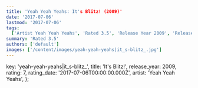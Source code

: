 ```yaml
---
title: 'Yeah Yeah Yeahs: It's Blitz! (2009)'
date: '2017-07-06'
lastmod: '2017-07-06'
tags:
  ['Artist Yeah Yeah Yeahs', 'Rated 3.5', 'Release Year 2009', 'Release Decade 2000']
summary: 'Rated 3.5'
authors: ['default']
images: ['/content/images/yeah-yeah-yeahs|it_s-blitz_.jpg']
---
```


  key: 'yeah-yeah-yeahs|it_s-blitz_',
  title: 'It's Blitz!',
  release_year: 2009,
  rating: 7,
  rating_date: '2017-07-06T00:00:00.000Z',
  artist: 'Yeah Yeah Yeahs',
};

<MusicRating data={data} />
